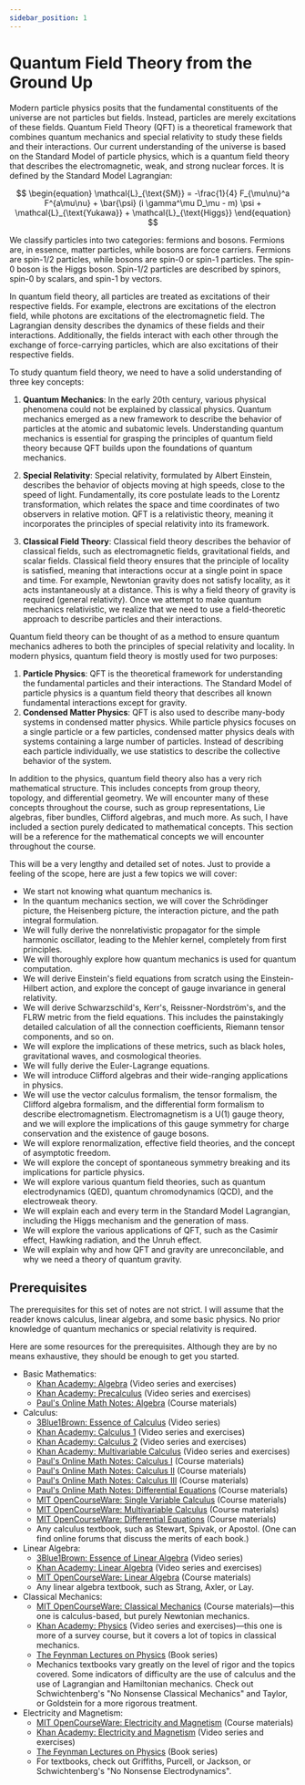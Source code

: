 ```yaml
---
sidebar_position: 1
---
```




# Quantum Field Theory from the Ground Up

Modern particle physics posits that the fundamental constituents of the universe are not particles but fields.
Instead, particles are merely excitations of these fields.
Quantum Field Theory (QFT) is a theoretical framework that combines quantum mechanics and special relativity to study these fields and their interactions.
Our current understanding of the universe is based on the Standard Model of particle physics, which is a quantum field theory that describes the electromagnetic, weak, and strong nuclear forces.
It is defined by the Standard Model Lagrangian:

$$
\begin{equation}
\mathcal{L}_{\text{SM}} = -\frac{1}{4} F_{\mu\nu}^a F^{a\mu\nu} + \bar{\psi} (i \gamma^\mu D_\mu - m) \psi + \mathcal{L}_{\text{Yukawa}} + \mathcal{L}_{\text{Higgs}}
\end{equation}
$$

We classify particles into two categories: fermions and bosons.
Fermions are, in essence, matter particles, while bosons are force carriers.
Fermions are spin-1/2 particles, while bosons are spin-0 or spin-1 particles. The spin-0 boson is the Higgs boson.
Spin-1/2 particles are described by spinors, spin-0 by scalars, and spin-1 by vectors.

In quantum field theory, all particles are treated as excitations of their respective fields.
For example, electrons are excitations of the electron field, while photons are excitations of the electromagnetic field.
The Lagrangian density describes the dynamics of these fields and their interactions.
Additionally, the fields interact with each other through the exchange of force-carrying particles, which are also excitations of their respective fields.

To study quantum field theory, we need to have a solid understanding of three key concepts:

1. **Quantum Mechanics**: In the early 20th century, various physical phenomena could not be explained by classical physics.
    Quantum mechanics emerged as a new framework to describe the behavior of particles at the atomic and subatomic levels.
    Understanding quantum mechanics is essential for grasping the principles of quantum field theory because QFT builds upon the foundations of quantum mechanics.

2. **Special Relativity**: Special relativity, formulated by Albert Einstein, describes the behavior of objects moving at high speeds, close to the speed of light.
    Fundamentally, its core postulate leads to the Lorentz transformation, which relates the space and time coordinates of two observers in relative motion.
    QFT is a relativistic theory, meaning it incorporates the principles of special relativity into its framework.

3. **Classical Field Theory**: Classical field theory describes the behavior of classical fields, such as electromagnetic fields, gravitational fields, and scalar fields.
    Classical field theory ensures that the principle of locality is satisfied, meaning that interactions occur at a single point in space and time.
    For example, Newtonian gravity does not satisfy locality, as it acts instantaneously at a distance. This is why a field theory of gravity is required (general relativity).
    Once we attempt to make quantum mechanics relativistic, we realize that we need to use a field-theoretic approach to describe particles and their interactions.

Quantum field theory can be thought of as a method to ensure quantum mechanics adheres to both the principles of special relativity and locality.
In modern physics, quantum field theory is mostly used for two purposes:

1. **Particle Physics**: QFT is the theoretical framework for understanding the fundamental particles and their interactions.
    The Standard Model of particle physics is a quantum field theory that describes all known fundamental interactions except for gravity.
2. **Condensed Matter Physics**: QFT is also used to describe many-body systems in condensed matter physics.
    While particle physics focuses on a single particle or a few particles, condensed matter physics deals with systems containing a large number of particles.
    Instead of describing each particle individually, we use statistics to describe the collective behavior of the system.

In addition to the physics, quantum field theory also has a very rich mathematical structure.
This includes concepts from group theory, topology, and differential geometry.
We will encounter many of these concepts throughout the course, such as group representations, Lie algebras, fiber bundles, Clifford algebras, and much more.
As such, I have included a section purely dedicated to mathematical concepts.
This section will be a reference for the mathematical concepts we will encounter throughout the course.

This will be a very lengthy and detailed set of notes.
Just to provide a feeling of the scope, here are just a few topics we will cover:

- We start not knowing what quantum mechanics is.
- In the quantum mechanics section, we will cover the Schrödinger picture, the Heisenberg picture, the interaction picture, and the path integral formulation.
- We will fully derive the nonrelativistic propagator for the simple harmonic oscillator, leading to the Mehler kernel, completely from first principles.
- We will thoroughly explore how quantum mechanics is used for quantum computation.
- We will derive Einstein's field equations from scratch using the Einstein-Hilbert action, and explore the concept of gauge invariance in general relativity.
- We will derive Schwarzschild's, Kerr's, Reissner-Nordström's, and the FLRW metric from the field equations.
    This includes the painstakingly detailed calculation of all the connection coefficients, Riemann tensor components, and so on.
- We will explore the implications of these metrics, such as black holes, gravitational waves, and cosmological theories.
- We will fully derive the Euler-Lagrange equations.
- We will introduce Clifford algebras and their wide-ranging applications in physics.
- We will use the vector calculus formalism, the tensor formalism, the Clifford algebra formalism, and the differential form formalism to describe electromagnetism.
    Electromagnetism is a U(1) gauge theory, and we will explore the implications of this gauge symmetry for charge conservation and the existence of gauge bosons.
- We will explore renormalization, effective field theories, and the concept of asymptotic freedom.
- We will explore the concept of spontaneous symmetry breaking and its implications for particle physics.
- We will explore various quantum field theories, such as quantum electrodynamics (QED), quantum chromodynamics (QCD), and the electroweak theory.
- We will explain each and every term in the Standard Model Lagrangian, including the Higgs mechanism and the generation of mass.
- We will explore the various applications of QFT, such as the Casimir effect, Hawking radiation, and the Unruh effect.
- We will explain why and how QFT and gravity are unreconcilable, and why we need a theory of quantum gravity.

## Prerequisites

The prerequisites for this set of notes are not strict.
I will assume that the reader knows calculus, linear algebra, and some basic physics.
No prior knowledge of quantum mechanics or special relativity is required.

Here are some resources for the prerequisites. Although they are by no means exhaustive, they should be enough to get you started.

- Basic Mathematics:
    - [Khan Academy: Algebra](https://www.khanacademy.org/math/algebra) (Video series and exercises)
    - [Khan Academy: Precalculus](https://www.khanacademy.org/math/precalculus) (Video series and exercises)
    - [Paul's Online Math Notes: Algebra](http://tutorial.math.lamar.edu/Classes/Alg/Alg.aspx) (Course materials)
- Calculus:
    - [3Blue1Brown: Essence of Calculus](https://www.youtube.com/watch?v=WUvTyaaNkzM) (Video series)
    - [Khan Academy: Calculus 1](https://www.khanacademy.org/math/calculus-1) (Video series and exercises)
    - [Khan Academy: Calculus 2](https://www.khanacademy.org/math/calculus-2) (Video series and exercises)
    - [Khan Academy: Multivariable Calculus](https://www.khanacademy.org/math/multivariable-calculus) (Video series and exercises)
    - [Paul's Online Math Notes: Calculus I](http://tutorial.math.lamar.edu/Classes/CalcI/CalcI.aspx) (Course materials)
    - [Paul's Online Math Notes: Calculus II](http://tutorial.math.lamar.edu/Classes/CalcII/CalcII.aspx) (Course materials)
    - [Paul's Online Math Notes: Calculus III](http://tutorial.math.lamar.edu/Classes/CalcIII/CalcIII.aspx) (Course materials)
    - [Paul's Online Math Notes: Differential Equations](http://tutorial.math.lamar.edu/Classes/DE/DE.aspx) (Course materials)
    - [MIT OpenCourseWare: Single Variable Calculus](https://ocw.mit.edu/courses/mathematics/18-01sc-single-variable-calculus-fall-2010/) (Course materials)
    - [MIT OpenCourseWare: Multivariable Calculus](https://ocw.mit.edu/courses/mathematics/18-02sc-multivariable-calculus-fall-2010/) (Course materials)
    - [MIT OpenCourseWare: Differential Equations](https://ocw.mit.edu/courses/mathematics/18-03sc-differential-equations-fall-2011/) (Course materials)
    - Any calculus textbook, such as Stewart, Spivak, or Apostol. (One can find online forums that discuss the merits of each book.)
- Linear Algebra:
    - [3Blue1Brown: Essence of Linear Algebra](https://www.youtube.com/watch?v=fNk_zzaMoSs) (Video series)
    - [Khan Academy: Linear Algebra](https://www.khanacademy.org/math/linear-algebra) (Video series and exercises)
    - [MIT OpenCourseWare: Linear Algebra](https://ocw.mit.edu/courses/mathematics/18-06-linear-algebra-spring-2010/) (Course materials)
    - Any linear algebra textbook, such as Strang, Axler, or Lay.
- Classical Mechanics:
    - [MIT OpenCourseWare: Classical Mechanics](https://ocw.mit.edu/courses/physics/8-01sc-classical-mechanics-fall-2016/) (Course materials)—this one is calculus-based, but purely Newtonian mechanics.
    - [Khan Academy: Physics](https://www.khanacademy.org/science/physics) (Video series and exercises)—this one is more of a survey course, but it covers a lot of topics in classical mechanics.
    - [The Feynman Lectures on Physics](https://www.feynmanlectures.caltech.edu/) (Book series)
    - Mechanics textbooks vary greatly on the level of rigor and the topics covered. Some indicators of difficulty are the use of calculus and the use of Lagrangian and Hamiltonian mechanics.
        Check out Schwichtenberg's "No Nonsense Classical Mechanics" and Taylor, or Goldstein for a more rigorous treatment.
- Electricity and Magnetism:
    - [MIT OpenCourseWare: Electricity and Magnetism](https://ocw.mit.edu/courses/physics/8-02sc-electricity-and-magnetism-fall-2010/) (Course materials)
    - [Khan Academy: Electricity and Magnetism](https://www.khanacademy.org/science/physics/electricity-and-magnetism) (Video series and exercises)
    - [The Feynman Lectures on Physics](https://www.feynmanlectures.caltech.edu/) (Book series)
    - For textbooks, check out Griffiths, Purcell, or Jackson, or Schwichtenberg's "No Nonsense Electrodynamics".

